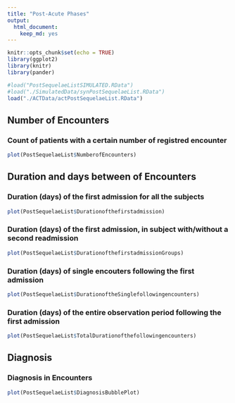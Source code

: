 ```yaml
---
title: "Post-Acute Phases"
output: 
  html_document: 
    keep_md: yes
---
```

```r
knitr::opts_chunk$set(echo = TRUE)
library(ggplot2)
library(knitr)
library(pander)

```


```r
#load("PostSequelaeListSIMULATED.RData")
#load("./SimulatedData/synPostSequelaeList.RData")
load("./ACTData/actPostSequelaeList.RData")
```

## Number of Encounters
### Count of patients with a certain number of registred encounter

```r
plot(PostSequelaeList$NumberofEncounters)
```

## Duration and days between of Encounters
### Duration (days) of the first admission for all the subjects

```r
plot(PostSequelaeList$Durationofthefirstadmission)
```

### Duration (days) of the first admission, in subject with/without a second readmission

```r
plot(PostSequelaeList$DurationofthefirstadmissionGroups)
```

### Duration (days) of single encouters following the first admission
```r
plot(PostSequelaeList$DurationoftheSinglefollowingencounters)
```

### Duration (days) of the entire observation period following the first admission 

```r
plot(PostSequelaeList$TotalDurationofthefollowingencounters)
```



## Diagnosis
### Diagnosis in Encounters
```r
plot(PostSequelaeList$DiagnosisBubblePlot)
```

